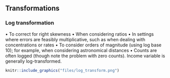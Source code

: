 
## Transformations

### Log transformation

• To correct for right skewness
• When considering ratios
• In settings where errors are feasibly multiplicative, such as when dealing with concentrations or rates
• To consider orders of magnitude (using log base 10); for example, when considering astronomical distances
• Counts are often logged (though note the problem with zero counts). Income variable is generally log-transformed.

```r
knitr::include_graphics("files/log_transform.png") 
```

